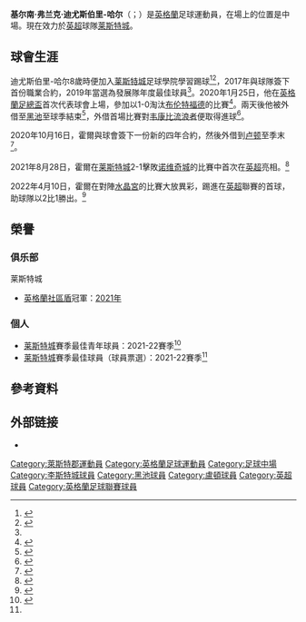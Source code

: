 {{noteTA
|G1=足球
|G2=uefa
|G3=FAcup
|G4=EPL
|T=zh-cn:基尔南·迪尤斯伯里-霍尔;zh-hans:基尔南·迪尤斯伯里-哈尔;zh-tw:基爾南·迪尤斯伯里-霍爾;zh-hk:琪蘭·達斯貝利-賀爾
|1=zh-cn:基尔南;zh-hans:基尔南;zh-tw:基爾南;zh-hk:琪蘭
|2=zh-cn:迪尤斯伯里-霍尔;zh-hans:迪尤斯伯里-哈尔;zh-tw:迪尤斯伯里-霍爾;zh-hk:達斯貝利-賀爾
}}
{{Infobox football biography
| name        = 基爾南·迪尤斯伯里-霍爾<br>Kiernan Dewsbury-Hall
| image       = 
| image_size  = 
| caption     = 
| fullname    = Kiernan Frank Dewsbury-Hall<ref>{{cite web |url=http://www.thefa.com/-/media/files/thefaportal/governance-docs/registrations/july-2017.ashx |title=List of Players under Written Contract Registered Between 01/07/2017 and 31/07/2017 |publisher=The Football Association |page=10 |archiveurl=https://web.archive.org/web/20191024154145/http://www.thefa.com/-/media/files/thefaportal/governance-docs/registrations/july-2017.ashx |archivedate=24 October 2019}}</ref>
| birth_date  = {{birth date and age|1998|9|6|df=y}}
| birth_place = {{ENG}}[[諾丁漢|諾丁漢]]<ref name=Who>{{cite news |url=https://www.leicestermercury.co.uk/sport/football/football-news/who-kiernan-dewsbury-hall-leicester-3777063 |title=Who is Kiernan Dewsbury-Hall? The Leicester City youngster who could make debut at Brentford |first=Jordan |last=Blackwell |website=Leicestershire Live |publisher=Local World |date=2020-01-25 |accessdate=2020-11-09 |archive-date=2021-01-27 |archive-url=https://web.archive.org/web/20210127044227/https://www.leicestermercury.co.uk/sport/football/football-news/who-kiernan-dewsbury-hall-leicester-3777063 }}</ref> 
| height      = 
| position    = [[中場_(足球)|中場]]
| currentclub = [[莱斯特城足球俱乐部|莱斯特城]]
| clubnumber  = 22
| youthyears1 = 2006–2017 | youthclubs1 = [[莱斯特城足球俱乐部|莱斯特城]]
| years1      = 2017– | clubs1 = [[莱斯特城足球俱乐部|莱斯特城]]  | caps1 = 26  | goals1 = 1
| years2      = 2020  | clubs2 = → [[黑池足球會|黑池]]   | caps2 = 10 | goals2 = 4
| years3      = 2020–2021 | clubs3 = → [[卢顿足球俱乐部|卢顿]] | caps3 = 39 | goals3 = 3
| club-update = 2022年5月15日
}}

'''基尔南·弗兰克·迪尤斯伯里-哈尔'''（{{lang-en|'''Kiernan Frank Dewsbury-Hall'''}}；{{bd|1998年|9月6日}}）是[[英格蘭|英格蘭]]足球運動員，在場上的位置是中場。現在效力於[[英超|英超]]球隊[[莱斯特城足球俱乐部|莱斯特城]]。

==球會生涯==
迪尤斯伯里-哈尔8歲時便加入[[莱斯特城足球俱乐部|莱斯特城]]足球學院學習踢球<ref>{{cite web |url=https://www.lcfc.com/players/14706/Kiernan-Dewsbury-Hall/profile |title=Kiernan Dewsbury-Hall |publisher=Leicester City F.C. |accessdate=9 November 2020 |archive-date=2021-03-03 |archive-url=https://web.archive.org/web/20210303210646/https://www.lcfc.com/players/14706/Kiernan-Dewsbury-Hall/profile }}</ref><ref>{{cite news |url=https://www.loughboroughecho.net/sport/football/football-news/shepshed-footballer-verge-realising-dream-12363051 |title=Shepshed footballer on the verge of realising a dream... |first=Pete |last=Warrington |newspaper=Loughborough Echo |date=28 December 2016 |accessdate=9 November 2020 |archive-date=2020-11-16 |archive-url=https://web.archive.org/web/20201116060916/https://www.loughboroughecho.net/sport/football/football-news/shepshed-footballer-verge-realising-dream-12363051 }}</ref>，2017年與球隊簽下首份職業合約，2019年當選為發展隊年度最佳球員<ref name=Who/>。2020年1月25日，他在[[英格蘭足總盃|英格蘭足總盃]]首次代表球會上場，參加以1-0淘汰[[布伦特福德足球俱乐部|布伦特福德]]的比賽<ref>{{cite news |url=https://www.leicestermercury.co.uk/sport/football/football-news/leicester-city-brentford-reaction-report-3773837 |title=Brentford 0–1 Leicester City – Match report and reaction as Iheanacho sends Foxes through |first1=Jordan |last1=Blackwell |first2=Jamie |last2=Kemble |website=Leicestershire Live |publisher=Local World |date=25 January 2020 |accessdate=9 November 2020 |archive-date=2021-03-01 |archive-url=https://web.archive.org/web/20210301020139/https://www.leicestermercury.co.uk/sport/football/football-news/leicester-city-brentford-reaction-report-3773837 }}</ref>。兩天後他被外借至[[黑池足球會|黑池]]至球季結束<ref>{{cite news |url=https://www.blackpoolgazette.co.uk/sport/football/blackpool-fc/blackpool-make-yet-another-january-signing-loan-capture-highly-rated-leicester-city-youngster-1376709 |title=Blackpool make yet another January signing with loan capture of highly-rated Leicester City youngster |first=Matt |last=Scrafton |newspaper=Blackpool Gazette |date=27 January 2020 |accessdate=9 November 2020 |archive-date=2020-11-12 |archive-url=https://web.archive.org/web/20201112204106/https://www.blackpoolgazette.co.uk/sport/football/blackpool-fc/blackpool-make-yet-another-january-signing-loan-capture-highly-rated-leicester-city-youngster-1376709 }}</ref>，外借首場比賽對[[韦康比流浪者足球俱乐部|韦康比流浪者]]便取得進球<ref>{{cite news |url=https://www.bbc.co.uk/sport/football/51185433 |title=Wycombe Wanderers 2–1 Blackpool: Chairboys win after delayed kick-off |website=BBC Sport |date=28 January 2020 |accessdate=9 November 2020 |archive-date=2020-11-10 |archive-url=https://web.archive.org/web/20201110061140/https://www.bbc.co.uk/sport/football/51185433 }}</ref>。

2020年10月16日，霍爾與球會簽下一份新的四年合約，然後外借到[[卢顿足球俱乐部|卢顿]]至季末<ref>{{cite news |url=https://www.leicestermercury.co.uk/sport/football/football-news/kiernan-dewsbury-hall-commits-future-4615374 |title=Kiernan Dewsbury-Hall commits future to Leicester City before Championship loan move |first=Jordan |last=Blackwell |website=Leicestershire Live |publisher=Local World |date=2020-10-16 |accessdate=2020-11-09 |archive-date=2020-11-17 |archive-url=https://web.archive.org/web/20201117050651/https://www.leicestermercury.co.uk/sport/football/football-news/kiernan-dewsbury-hall-commits-future-4615374 }}</ref>。

2021年8月28日，霍爾在[[莱斯特城足球俱乐部|莱斯特城]]2-1擊敗[[诺维奇城足球俱乐部|诺维奇城]]的比賽中首次在[[英超|英超]]亮相。<ref>{{cite news |url=https://www.bbc.co.uk/sport/football/58289651 |title=Norwich City 1–2 Leicester City: Albrighton gives Foxes win |first=Tim |last=Oscroft |website=BBC Sport |date=2021-08-28 |access-date=2021-12-01 |archive-date=2021-11-10 |archive-url=https://web.archive.org/web/20211110011707/https://www.bbc.co.uk/sport/football/58289651 }}</ref>

2022年4月10日，霍爾在對陣[[水晶宮足球俱樂部|水晶宮]]的比賽大放異彩，踢進在[[英超|英超]]聯賽的首球，助球隊以2比1勝出。<ref>{{Cite web|title=Kiernan Dewsbury-Hall shines as Leicester get the better of Crystal Palace|url=https://www.theguardian.com/football/2022/apr/10/leicester-crystal-palace-premier-league-match-report|date=2022-04-10|website=The Guardian|access-date=2022-04-10|archive-date=2022-05-10|archive-url=https://web.archive.org/web/20220510160858/https://www.theguardian.com/football/2022/apr/10/leicester-crystal-palace-premier-league-match-report}}</ref>

==榮譽==
===俱乐部===
;{{flagicon|ENG}} 莱斯特城
* [[英格蘭社區盾|英格蘭社區盾]]冠軍：[[2021年英格蘭社區盾|2021年]]

===個人===
* [[莱斯特城足球俱乐部|莱斯特城]]賽季最佳青年球員：2021-22賽季<ref name="最佳">{{Cite news|title=Maddison & O’Brien Scoop POTS Prizes At LCFC End Of Season Awards|language=en-GB|work=Leicester City FC|url=https://www.lcfc.com/news/2620388/maddison--obrien-scoop-pots-prizes-at-lcfc-end-of-season-awards|date=2022-05-16|accessdate=2022-05-17|archive-date=2022-05-17|archive-url=https://web.archive.org/web/20220517011902/https://www.lcfc.com/news/2620388/maddison--obrien-scoop-pots-prizes-at-lcfc-end-of-season-awards}}</ref>
* [[莱斯特城足球俱乐部|莱斯特城]]賽季最佳球員（球員票選）：2021-22賽季<ref name="最佳"/>

==參考資料==
{{Reflist}}

==外部链接==
*{{Soccerway|453305}}

{{李斯特城球員名單}}

{{DEFAULTSORT:Dewsbury_Hall, Kiernan}}
[[Category:萊斯特郡運動員|Category:萊斯特郡運動員]]
[[Category:英格蘭足球運動員|Category:英格蘭足球運動員]]
[[Category:足球中場|Category:足球中場]]
[[Category:李斯特城球員|Category:李斯特城球員]]
[[Category:黑池球員|Category:黑池球員]]
[[Category:盧頓球員|Category:盧頓球員]]
[[Category:英超球員|Category:英超球員]]
[[Category:英格蘭足球聯賽球員|Category:英格蘭足球聯賽球員]]